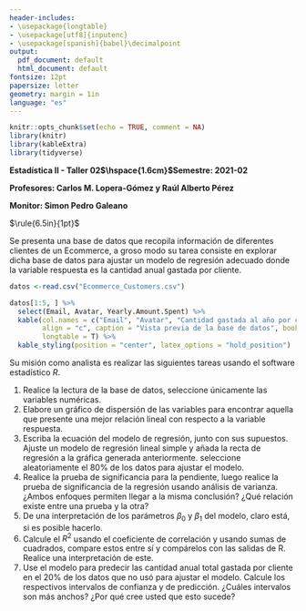 ```yaml
---
header-includes:
- \usepackage{longtable}
- \usepackage[utf8]{inputenc}
- \usepackage[spanish]{babel}\decimalpoint
output:
  pdf_document: default
  html_document: default
fontsize: 12pt
papersize: letter
geometry: margin = 1in
language: "es"
---
```


```r
knitr::opts_chunk$set(echo = TRUE, comment = NA)
library(knitr)
library(kableExtra)
library(tidyverse)
```

**Estadística II - Taller 02$\hspace{1.6cm}$Semestre: 2021-02**

**Profesores: Carlos M. Lopera-Gómez y Raúl Alberto Pérez**

**Monitor: Simon Pedro Galeano**

$\rule{6.5in}{1pt}$

Se presenta una base de datos que recopila información de diferentes 
clientes de un Ecommerce, a groso modo su tarea consiste en explorar
dicha base de datos para ajustar un modelo de regresión adecuado donde
la variable respuesta es la cantidad anual gastada por cliente.

```r
datos <-read.csv("Ecommerce_Customers.csv")

datos[1:5, ] %>% 
  select(Email, Avatar, Yearly.Amount.Spent) %>%
  kable(col.names = c("Email", "Avatar", "Cantidad gastada al año por cliente"),
        align = "c", caption = "Vista previa de la base de datos", booktab = T,
        longtable = T) %>%
  kable_styling(position = "center", latex_options = "hold_position")
```

Su misión como analista es realizar las siguientes tareas usando el software
estadístico $R$.

1. Realice la lectura de la base de datos, seleccione únicamente las variables numéricas.
2. Elabore un gráfico de dispersión de las variables para encontrar aquella que presente una mejor relación lineal con respecto a la variable respuesta.
3. Escriba la ecuación del modelo de regresión, junto con sus supuestos. Ajuste un modelo de regresión lineal simple y añada la recta de regresión a 
la gráfica generada anteriormente. \textbf{Nota:} seleccione aleatoriamente el 80%
de los datos para ajustar el modelo.
4. Realice la prueba de significancia para la pendiente, luego realice la prueba de significancia
de la regresión usando análisis de varianza. ¿Ambos enfoques permiten llegar a la misma
conclusión? ¿Qué relación existe entre una prueba y la otra?
5. De una interpretación de los parámetros $\beta_0$ y $\beta_1$ del modelo, claro está,
si es posible hacerlo.
6. Calcule el $R^2$ usando el coeficiente de correlación y usando sumas de cuadrados,
compare estos entre sí y compárelos con las salidas de R. Realice una interpretación de este.
7. Use el modelo para predecir las cantidad anual total gastada por cliente en
el 20% de los datos que no usó para ajustar el modelo.
Calcule los respectivos intervalos de confianza y de predicción. ¿Cuáles intervalos son más
anchos? ¿Por qué cree usted que esto sucede?